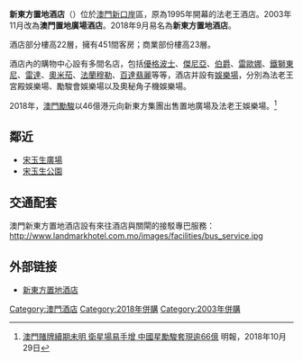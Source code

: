 {{macau_hotel_info
| hotel_name     = 新東方置地酒店
| hotel_name_pt  = Hotel Nova Orient Landmark
| hotel_name_en  = New Orient Landmark Hotel
| logo           = 
| photo          = 
| phototitle     = 
| date_open      = 2003年
| district       = 澳門
| address        = [[新口岸|新口岸]]友誼大馬路555號
| owner          = 澳門置地廣場有限公司
| star           = 五星級
| rooms          = 451間
| theme          = 古埃及法老王宮殿式建築
| shows          = 
| attractions    = 
| restaurant     = ''迷洞卡拉OK酒廊''<BR>''怡心閣咖啡室''<BR>''置地軒''<BR>''泳池吧''<BR>
| hotel_manage   = 澳門置地廣場有限公司<br/>商業部份：[[澳門旅遊娛樂有限公司|澳門旅遊娛樂有限公司]]
| casino_name    = 置地娛樂場<BR>
| club           = 海神皇殿貴賓廳<BR>
| slot_table     = 
| slot_machine   = 
| casino_manage  = [[澳門博彩股份有限公司|澳門博彩股份有限公司]]為持牌人<br/>
| key_people     = [[鍾小健|鍾小健]]
| names_pre      = 新東方置地酒店<BR>(New Orient Landmark Hotel Macau)
| website        = [http://www.landmarkhotel.com.mo/ 澳門新東方置地酒店官方網址]
}}

'''新東方置地酒店'''（{{lang|en|'''New Orient Landmark Hotel'''}}）位於[[澳門|澳門]][[新口岸|新口岸]]區，原為1995年開幕的法老王酒店。2003年11月改為'''澳門置地廣場酒店'''。2018年9月易名為'''新東方置地酒店'''。

酒店部分樓高22層，擁有451間客房；商業部份樓高23層。

酒店內的購物中心設有多間名店，包括[[優格波士|優格波士]]、[[傑尼亞|傑尼亞]]、[[伯爵|伯爵]]、[[雷歐娜|雷歐娜]]、[[鐵獅東尼|鐵獅東尼]]、[[雷達|雷達]]、[[奧米茄|奧米茄]]、[[法蘭穆勒|法蘭穆勒]]、[[百達翡麗|百達翡麗]]等等，酒店并設有[[娛樂場|娛樂場]]，分別為法老王宮殿娛樂場、勵駿會娛樂場以及奧秘角子機娛樂場。

2018年，[[澳門勵駿|澳門勵駿]]以46億港元向新東方集團出售置地廣場及法老王娛樂場。<ref>[https://news.mingpao.com/pns/dailynews/web_tc/article/20181029/s00004/1540750680105 澳門賭牌續期未明 衛星場易手增 中國星勵駿套現逾66億] {{Wayback|url=https://news.mingpao.com/pns/dailynews/web_tc/article/20181029/s00004/1540750680105 |date=20181107094757 }} 明報，2018年10月29日</ref>

==鄰近==
* [[宋玉生廣場|宋玉生廣場]]
* [[宋玉生公園|宋玉生公園]]

== 交通配套 ==
澳門新東方置地酒店設有來往酒店與關閘的接駁專巴服務：
http://www.landmarkhotel.com.mo/images/facilities/bus_service.jpg {{Wayback|url=http://www.landmarkhotel.com.mo/images/facilities/bus_service.jpg |date=20190724030738 }}

==外部链接==
* [http://titan24.cn/6mAdR 新東方置地酒店]{{dead link|date=2018年4月 |bot=InternetArchiveBot |fix-attempted=yes }}

{{澳博娛樂場}}
{{澳門酒店}}

[[Category:澳門酒店|Category:澳門酒店]]
[[Category:2018年併購|Category:2018年併購]]
[[Category:2003年併購|Category:2003年併購]]